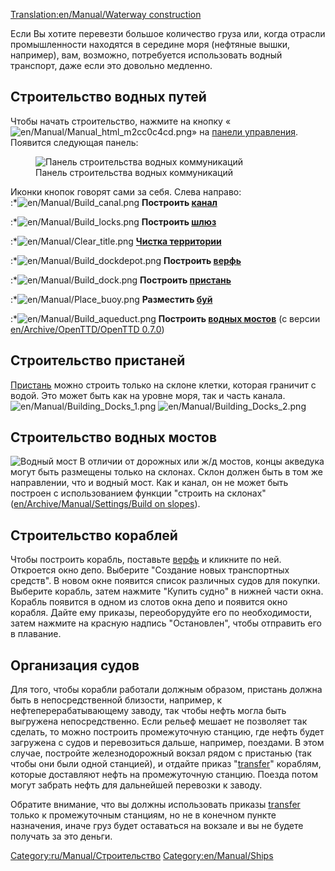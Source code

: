 [[Translation:en/Manual/Waterway construction]]
{{ru/Перевод|en/Manual/Waterway construction|100}}
{{ru/Manual/Оглавление}}

Если Вы хотите перевезти большое количество груза или, когда отрасли промышленности находятся в середине моря (нефтяные вышки, например), вам, возможно, потребуется использовать водный транспорт, даже если это довольно медленно.

==Строительство водных путей==
Чтобы начать строительство, нажмите на кнопку «[[File:en/Manual/Manual html m2cc0c4cd.png]]» на [[en/Manual/Game interface|панели управления]]. Появится следующая панель:

[[File:en/Manual/Dock toolbar.png|center|frame|Панель строительства водных коммуникаций]]


Иконки кнопок говорят сами за себя. Слева направо:<br>
:*[[File:en/Manual/Build canal.png]] '''Построить [[en/Manual/Water Transport Tiles|канал]] '''
:*[[File:en/Manual/Build locks.png]] '''Построить [[en/Manual/Water Transport Tiles|шлюз]] '''
:*[[File:en/Manual/Clear title.png]] '''[[en/Manual/Landscaping|Чистка территории]] '''
:*[[File:en/Manual/Build dockdepot.png]] '''Построить [[en/Manual/Building ship depots|верфь]] '''
:*[[File:en/Manual/Build dock.png]] '''Построить [[en/Manual/Water Transport Tiles|пристань]] '''
:*[[File:en/Manual/Place buoy.png]] '''Разместить [[en/Manual/Water Transport Tiles|буй]] '''
:*[[File:en/Manual/Build aqueduct.png]] '''Построить [[en/Manual/Waterway construction#building-aqueducts|водных мостов]] ''' (с версии [[en/Archive/OpenTTD/OpenTTD 0.7.0]])

==Строительство пристаней==
[[en/Manual/Water Transport Tiles|Пристань]] можно строить только на склоне клетки, которая граничит с водой. Это может быть как на уровне моря, так и часть канала.
[[File:en/Manual/Building Docks 1.png|left]] [[File:en/Manual/Building Docks 2.png]]

==Строительство водных мостов==
[[File:en/Manual/Aqueduct.png|thumb|Водный мост]]
В отличии от дорожных или ж/д мостов, концы акведука могут быть размещены только на склонах. Склон  должен быть в том же направлении, что и водный мост. Как и канал, он не может быть построен с использованием функции "строить на склонах" ([[en/Archive/Manual/Settings/Build on slopes]]).

==Строительство кораблей==
Чтобы построить корабль, поставьте [[en/Manual/Building ship depots|верфь]] и кликните по ней. Откроется окно депо. Выберите "Создание новых транспортных средств". В новом окне появится список различных судов для покупки. Выберите корабль, затем нажмите "Купить судно" в нижней части окна. Корабль появится в одном из слотов окна депо и появится окно корабля. Дайте ему приказы, переоборудуйте его по необходимости, затем нажмите на красную надпись "Остановлен", чтобы отправить его в плавание.

==Организация судов==
Для того, чтобы корабли работали должным образом, пристань должна быть в непосредственной близости, например, к нефтеперерабатывающему заводу, так чтобы нефть могла быть выгружена непосредственно. Если рельеф мешает не позволяет так сделать, то можно построить промежуточную станцию, где нефть будет загружена с судов и перевозиться дальше, например, поездами. В этом случае,  постройте железнодорожный вокзал рядом с пристанью (так чтобы они были одной станцией), и отдайте приказ "[[en/Manual/Orders#transfer|transfer]]" кораблям, которые доставляют нефть на промежуточную станцию. Поезда потом могут забрать нефть для дальнейшей перевозки к заводу.

Обратите внимание, что вы должны использовать приказы [[en/Manual/Orders#transfer|transfer]] только к промежуточным станциям, но не в конечном пункте назначения, иначе груз будет оставаться на вокзале и вы не будете получать за это деньги.

[[Category:ru/Manual/Строительство]]
[[Category:en/Manual/Ships]]